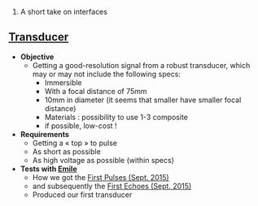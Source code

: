 # A short take on interfaces

== '''[[:Category:Transducer|Transducer]]''' == 
*'''Objective'''
**Getting a good-resolution signal from a robust transducer, which may or may not include the following specs:
*** Immersible 
*** With a focal distance of 75mm
*** 10mm in diameter (it seems that smaller have smaller focal distance)
*** Materials : possibility to use 1-3 composite
*** if possible, low-cost !
*'''Requirements'''
**Getting a « top » to pulse
**As short as possible
**As high voltage as possible (within specs)
*'''Tests with [[:Category:Emile | Emile]]'''
**How we got the [[First Pulses (Sept. 2015)]]
** and subsequently the [[First Echoes (Sept. 2015)]]
**Produced our first transducer
